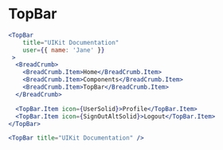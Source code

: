
# TopBar

<Documenter component={TopBar}>

```jsx preview
<TopBar
    title="UIKit Documentation"
    user={{ name: 'Jane' }}
 >
  <BreadCrumb>
    <BreadCrumb.Item>Home</BreadCrumb.Item>
    <BreadCrumb.Item>Components</BreadCrumb.Item>
    <BreadCrumb.Item>TopBar</BreadCrumb.Item>
  </BreadCrumb>

  <TopBar.Item icon={UserSolid}>Profile</TopBar.Item>
  <TopBar.Item icon={SignOutAltSolid}>Logout</TopBar.Item>
</TopBar>
```

</Documenter>


```jsx preview
<TopBar title="UIKit Documentation" />
```
